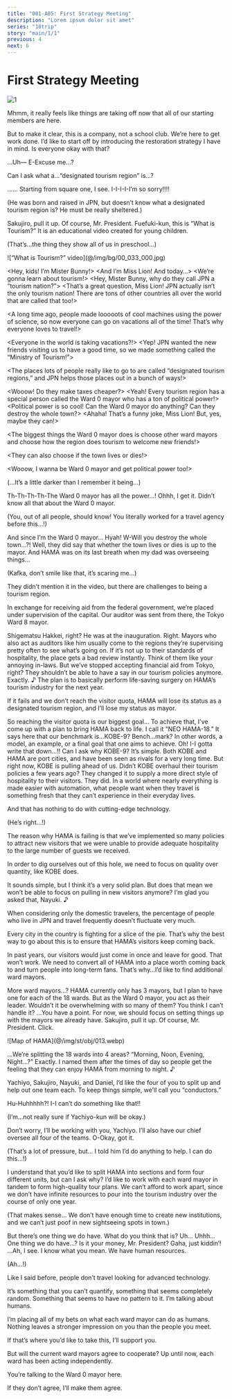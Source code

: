 ```yaml
---
title: "001-A05: First Strategy Meeting"
description: "Lorem ipsum dolor sit amet"
series: "18trip"
story: "main/1/1"
previous: 4
next: 6
---
```



# First Strategy Meeting

<Divider loc="HAMA Tours - Meeting Room" />

![1](1.jpg)

<Bubble character="Kafka">
Mhmm, it really feels like things are taking off now that all of our starting members are here.

But to make it clear, this is a company, not a school club. We’re here to get work done. I’d like to start off by introducing the restoration strategy I have in mind. Is everyone okay with that?
</Bubble>

<Bubble character="Yachiyo">
…Uh&NoBreak;— E-Excuse me…?

Can I ask what a…“designated tourism region” is…?
</Bubble>

<Bubble character="Kafka">
……
</Bubble>

<Bubble character="Sakujiro">
Starting from square one, I see.
</Bubble>

<Bubble character="Yachiyo">
I-I-I-I-I’m so sorry!!!!
</Bubble>

<Bubble mc>
<p class="t">(He was born and raised in JPN, but doesn’t know what a designated tourism region is? He must be really sheltered.)</p>
</Bubble>

<Bubble character="Kafka">
Sakujiro, pull it up.
</Bubble>

<Bubble character="Sakujiro">
Of course, Mr. President. Fuefuki-kun, this is “What is Tourism?” It is an educational video created for young children.
</Bubble>

<Bubble mc>
<p class="t">(That’s…the thing they show all of us in preschool…)</p>
</Bubble>

<p class="bg hologram sepia-less vignette">![“What is Tourism?” video](@/img/bg/00_033_000.jpg)</p>

<Bubble character="Mister Bunny" hologram>
&lt;&NoBreak;Hey, kids! I’m Mister Bunny!&NoBreak;&gt;
</Bubble>

<Bubble character="Miss Lion" hologram>
&lt;&NoBreak;And I’m Miss Lion! And today…&NoBreak;&gt;
</Bubble>

<Bubble character="Mister Bunny & Miss Lion" hologram>
&lt;&NoBreak;We’re gonna learn about tourism!&NoBreak;&gt;
</Bubble>

<Bubble character="Miss Lion" hologram>
&lt;&NoBreak;Hey, Mister Bunny, why do they call JPN a “tourism nation?”&NoBreak;&gt;
</Bubble>

<Bubble character="Mister Bunny" hologram>
&lt;&NoBreak;That’s a great question, Miss Lion! JPN actually isn’t the only tourism nation! There are tons of other countries all over the world that are called that too!&NoBreak;&gt;

&lt;&NoBreak;A long time ago, people made looooots of cool machines using the power of science, so now everyone can go on vacations all of the time! That’s why everyone loves to travel!&NoBreak;&gt;
</Bubble>

<Bubble character="Miss Lion" hologram>
&lt;&NoBreak;Everyone in the world is taking vacations?!&NoBreak;&gt;
</Bubble>

<Bubble character="Mister Bunny" hologram>
&lt;&NoBreak;Yep! JPN wanted the new friends visiting us to have a good time, so we made something called the “Ministry of Tourism!”&NoBreak;&gt;

&lt;&NoBreak;The places lots of people really like to go to are called “designated tourism regions,” and JPN helps those places out in a bunch of ways!&NoBreak;&gt;
</Bubble>

<Bubble character="Miss Lion" hologram>
&lt;&NoBreak;Wooow! Do they make taxes cheaper?&NoBreak;&gt;
</Bubble>

<Bubble character="Mister Bunny" hologram>
&lt;&NoBreak;Yeah! Every tourism region has a special person called the <span class="green">Ward 0 mayor</span> who has a ton of political power!&NoBreak;&gt;
</Bubble>

<Bubble character="Miss Lion" hologram>
&lt;&NoBreak;Political power is so cool! Can the Ward 0 mayor do anything? Can they destroy the whole town?&NoBreak;&gt;
</Bubble>

<Bubble character="Mister Bunny" hologram>
&lt;&NoBreak;Ahaha! That’s a funny joke, Miss Lion! But, yes, maybe they can!&NoBreak;&gt;

&lt;&NoBreak;The biggest things the Ward 0 mayor does is choose other ward mayors and choose how the region does tourism to welcome new friends!&NoBreak;&gt;

&lt;&NoBreak;They can also choose if the town lives or dies!&NoBreak;&gt;
</Bubble>

<Bubble character="Miss Lion" hologram>
&lt;&NoBreak;Wooow, I wanna be Ward 0 mayor and get political power too!&NoBreak;&gt;
</Bubble>

<Bubble mc>
<p class="t">(…It’s a little darker than I remember it being…)</p>
</Bubble>

<Bubble character="Yachiyo">
Th-Th-Th-Th-The Ward 0 mayor has all the power…!
</Bubble>

<Bubble character="Daniel">
Ohhh, I get it. Didn’t know all that about the Ward 0 mayor.
</Bubble>

<Bubble mc>
<p class="t">(You, out of all people, should know! You literally worked for a travel agency before this…!)</p>
</Bubble>

<Bubble character="Kafka">
And since I’m the Ward 0 mayor…
</Bubble>

<Bubble character="Yachiyo">
Hyah! W-Will you destroy the whole town…?!
</Bubble>

<Bubble character="Kafka">
Well, they did say that whether the town lives or dies is up to the mayor. And HAMA was on its last breath when my dad was overseeing things…
</Bubble>

<Bubble mc>
<p class="t">(Kafka, don’t smile like that, it’s scaring me…)</p>
</Bubble>

<Bubble character="Kafka">
They didn’t mention it in the video, but there are challenges to being a tourism region.

In exchange for receiving aid from the federal government, we’re placed under supervision of the capital. Our auditor was sent from there, the Tokyo Ward 8 mayor.
</Bubble>

<Bubble mc>
Shigematsu Hakkei, right? He was at the inauguration.
</Bubble>

<Bubble character="Kafka">
Right. Mayors who also act as auditors like him usually come to the regions they’re supervising pretty often to see what’s going on. If it’s not up to their standards of hospitality, the place gets a bad review instantly. Think of them like your annoying in-laws.
</Bubble>

<Bubble character="Nayuki">
But we’ve stopped accepting financial aid from Tokyo, right? They shouldn’t be able to have a say in our tourism policies anymore.
</Bubble>

<Bubble character="Kafka">
Exactly.&nbsp;♪ The plan is to basically perform life-saving surgery on HAMA’s tourism industry for the next year.

If it fails and we don’t reach the visitor quota, HAMA will lose its status as a designated tourism region, and I’ll lose my status as mayor.
</Bubble>

<Bubble mc>
So reaching the visitor quota is our biggest goal…
</Bubble>

<Bubble character="Kafka">
To achieve that, I’ve come up with a plan to bring HAMA back to life. I call it “<span class="green">NEO HAMA-18</span>.”
</Bubble>

<Bubble character="Nayuki">
It says here that our benchmark is…<span class="green">KOBE-9</span>?
</Bubble>

<Bubble character="Yachiyo">
Bench…mark?
</Bubble>

<Bubble character="Sakujiro">
In other words, a model, an example, or a final goal that one aims to achieve.
</Bubble>

<Bubble character="Yachiyo">
Oh! I-I gotta write that down…!!
</Bubble>

<Bubble mc>
Can I ask why KOBE-9?
</Bubble>

<Bubble character="Kafka">
It’s simple. Both KOBE and HAMA are port cities, and have been seen as rivals for a very long time. But right now, KOBE is pulling ahead of us.
</Bubble>

<Bubble character="Nayuki">
Didn’t KOBE overhaul their tourism policies a few years ago? They changed it to supply a more direct style of hospitality to their visitors.
</Bubble>

<Bubble character="Kafka">
They did. In a world where nearly everything is made easier with automation, what people want when they travel is something fresh that they can’t experience in their everyday lives.

And that has nothing to do with cutting-edge technology.
</Bubble>

<Bubble mc>
<p class="t">(He’s right…!)</p>
</Bubble>

<Bubble character="Kafka">
The reason why HAMA is failing is that we’ve implemented so many policies to attract new visitors that we were unable to provide adequate hospitality to the large number of guests we received.

In order to dig ourselves out of this hole, we need to focus on quality over quantity, like KOBE does.
</Bubble>

<Bubble character="Nayuki">
It sounds simple, but I think it’s a very solid plan. But does that mean we won’t be able to focus on pulling in new visitors anymore?
</Bubble>

<Bubble character="Kafka">
I’m glad you asked that, Nayuki.&nbsp;♪

When considering only the domestic travelers, the percentage of people who live in JPN and travel frequently doesn’t fluctuate very much.

Every city in the country is fighting for a slice of the pie. That’s why the best way to go about this is to ensure that HAMA’s visitors keep coming back.

In past years, our visitors would just come in once and leave for good. That won’t work. We need to convert all of HAMA into a place worth coming back to and turn people into long-term fans. That’s why…I’d like to find additional ward mayors.
</Bubble>

<Bubble mc>
More ward mayors…?
</Bubble>

<Bubble character="Kafka">
HAMA currently only has 3 mayors, but I plan to have one for each of the 18 wards.
</Bubble>

<Bubble character="Nayuki">
But as the Ward 0 mayor, you act as their leader. Wouldn’t it be overwhelming with so many of them?
</Bubble>

<Bubble character="Kafka">
You think I can’t handle it?
</Bubble>

<Bubble character="Nayuki">
…You have a point.
</Bubble>

<Bubble character="Kafka">
For now, we should focus on setting things up with the mayors we already have. Sakujiro, pull it up.
</Bubble>

<Bubble character="Sakujiro">
Of course, Mr. President. Click.
</Bubble>

<p class="obj">![Map of HAMA](@/img/st/obj/013.webp)</p>

<Bubble mc>
…We’re splitting the 18 wards into 4 areas? “Morning, Noon, Evening, Night…?”
</Bubble>

<Bubble character="Kafka">
Exactly. I named them after the times of day so people get the feeling that they can enjoy HAMA from morning to night.&nbsp;♪

Yachiyo, Sakujiro, Nayuki, and Daniel, I’d like the four of you to split up and help out one team each. To keep things simple, we’ll call you “<span class="green">conductors</span>.”
</Bubble>

<Bubble character="Yachiyo">
Hu-Huhhhhh?! I-I can’t do something like that!!
</Bubble>

<Bubble mc>
<p class="t">(I’m…not really sure if Yachiyo-kun will be okay.)</p>
</Bubble>

<Bubble character="Kafka">
Don’t worry, I’ll be working with you, Yachiyo. I’ll also have our chief oversee all four of the teams.
</Bubble>

<Bubble mc>
O-Okay, got it.

<p class="t">(That’s a lot of pressure, but… I told him I’d do anything to help. I can do this…!)</p>
</Bubble>

<Bubble character="Nayuki">
I understand that you’d like to split HAMA into sections and form four different units, but can I ask why?
</Bubble>

<Bubble character="Kafka">
I’d like to work with each ward mayor in tandem to form high-quality tour plans. We can’t afford to work apart, since we don’t have infinite resources to pour into the tourism industry over the course of only one year.
</Bubble>

<Bubble mc>
<p class="t">(That makes sense… We don’t have enough time to create new institutions, and we can’t just poof in new sightseeing spots in town.)</p>
</Bubble>

<Bubble character="Kafka">
But there’s one thing we do have. What do you think that is?
</Bubble>

<Bubble character="Yachiyo">
Uh… Uhhh…
</Bubble>

<Bubble mc>
One thing we do have…?
</Bubble>

<Bubble character="Daniel">
Is it your money, Mr. President? Gaha, just kiddin’!
</Bubble>

<Bubble character="Nayuki">
…Ah, I see. I know what you mean.
</Bubble>

<Bubble character="Kafka">
We have human resources.
</Bubble>

<Bubble mc>
<p class="t">(Ah…!)</p>
</Bubble>

<Bubble character="Kafka">
Like I said before, people don’t travel looking for advanced technology.

It’s something that you can’t quantify, something that seems completely random. Something that seems to have no pattern to it. I’m talking about humans.

I’m placing all of my bets on what each ward mayor can do as humans. Nothing leaves a stronger impression on you than the people you meet.
</Bubble>

<Bubble character="Nayuki">
If that’s where you’d like to take this, I’ll support you.

But will the current ward mayors agree to cooperate? Up until now, each ward has been acting independently.
</Bubble>

<Bubble character="Kafka">
You’re talking to the Ward 0 mayor here.

If they don’t agree, I’ll make them agree.
</Bubble>
